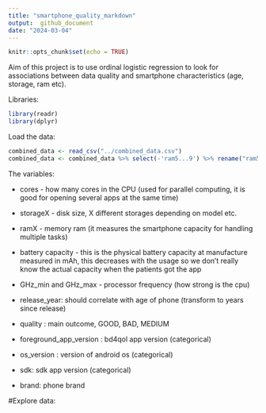 ```yaml
---
title: "smartphone_quality_markdown"
output:  github_document
date: "2024-03-04"
---
```


```r
knitr::opts_chunk$set(echo = TRUE)
```

Aim of this project is to use ordinal logistic regression to look for associations between data quality and smartphone characteristics (age, storage, ram etc).

Libraries: 
```r
library(readr)
library(dplyr)
```


Load the data:
```r
combined_data <- read_csv("../combined_data.csv")
combined_data <- combined_data %>% select(-'ram5...9') %>% rename("ram5" = 'ram5...8')
```

The variables: 

* cores - how many cores in the CPU (used for parallel computing, it is good for opening several apps at the same time)

* storageX - disk size, X different storages depending on model etc. 

* ramX - memory ram  (it measures the smartphone capacity for handling multiple tasks)

* battery capacity - this is the physical battery capacity at manufacture measured in mAh, this decreases with the usage so we don't really know the actual capacity when the patients got the app

* GHz_min and GHz_max - processor frequency (how strong is the cpu)

* release_year: should correlate with age of phone (transform to years since release)

* quality : main outcome, GOOD, BAD, MEDIUM

* foreground_app_version : bd4qol app version  (categorical)

* os_version : version of android os (categorical)

* sdk: sdk app version (categorical)

* brand: phone brand

#Explore data:








